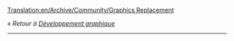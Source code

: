 [[Translation:en/Archive/Community/Graphics Replacement]]

''« Retour à [[fr/Development/NewGRF/Main Page|Développement graphique]]''
----
{{fr/Archive/Community/8bpp Graphics Replacement|Remplacement de graphiques}}
{{fr/Avertissement|Cette page n'est plus maintenue. Toutes les informations relatives au remplacement des graphismes de base OpenGFX se trouve dans son [[fr/Archive/Community/LisezMoi OpenGFX|liser-moi]] ou sur l'espace de développement}}
{{fr/Note|L'historique de OpenGFX est consultable en anglais sur cette page: [[en/Archive/Community/Graphics Replacement]]}}